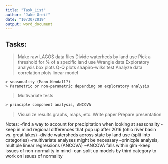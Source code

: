 ```yaml
---
title: "Task_List"
author: "Jake Greif"
date: "10/30/2019"
output: word_document
---
```


## Tasks:

> Make raw LAGOS data files
> Divide waterheds by land use
  > Pick a threshold for % of a specific land use
> Wrangle data
> Exploratory analysis
  > box plots
  > Q-Q plots
  > shapiro-wilks test
> Analyze data
  > correlation plots
  > linear model
    > seasonality (Mann-Kendall?)
    > Parametric or non-parametric depending on exploratory analysis
  > Multivariate tests
    > principle component analysis, ANCOVA
> Visualize results
  > graphs, maps, etc.
> Write paper
> Prepare presentation

Notes:
-find a way to account for precipitation when looking at seasonality
-keep in mind regional differences that pop up after 2016 (ohio river basin vs. great lakes)
-divide watersheds across state by land use (split into categories)
-multivariate analyses might be necessary
--prinicple analysis, multiple linear regressions (ANCOVA)
--ANCOVA falls within glm
-keep issues of non-normality in mind
-can split up models by third category to work on issues of normality

